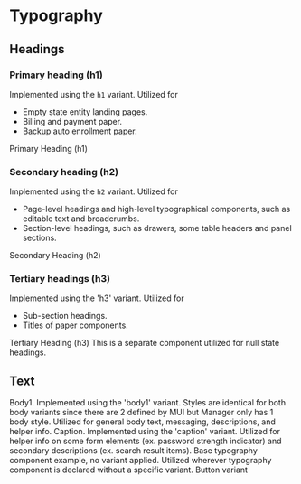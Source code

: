 
<Meta title="Core/Typography/Text" component={Typography} />

# Typography

## Headings


### Primary heading (h1)
Implemented using the `h1` variant.
Utilized for
- Empty state entity landing pages.
- Billing and payment paper.
- Backup auto enrollment paper.

<Canvas>
  <Story name="Primary">
    <Typography variant="h1" gutterBottom>
      Primary Heading (h1)
    </Typography>
  </Story>
</Canvas>

### Secondary heading (h2)
Implemented using the `h2` variant.
Utilized for
- Page-level headings and high-level typographical components, such as editable text and breadcrumbs.
- Section-level headings, such as drawers, some table headers and panel sections.

<Canvas>
  <Story name="Secondary">
    <Typography variant="h2" gutterBottom>
      Secondary Heading (h2)
    </Typography>
  </Story>
</Canvas>

### Tertiary headings (h3)
Implemented using the 'h3' variant. 
Utilized for
- Sub-section headings.
- Titles of paper components.

<Canvas>
  <Story name="Tertiary">
    <Typography variant="h3" gutterBottom>
      Tertiary Heading (h3)
    </Typography>
  </Story>
</Canvas>

<Canvas>
  <Story name="Placeholder">
    <Placeholder title="Placeholder/Null Heading">
      This is a separate component utilized for null state headings.
    </Placeholder>
  </Story>
</Canvas>

## Text

<Canvas>
  <Story name="Text">
    <Typography variant="body1" gutterBottom>
      Body1. Implemented using the 'body1' variant. Styles are identical for
      both body variants since there are 2 defined by MUI but Manager only has 1
      body style. Utilized for general body text, messaging, descriptions, and
      helper info.
    </Typography>
      <Divider />
    <Typography variant="caption" gutterBottom>
      Caption. Implemented using the 'caption' variant. Utilized for helper info
      on some form elements (ex. password strength indicator) and secondary
      descriptions (ex. search result items).
    </Typography>
      <Divider />
    <Typography gutterBottom>
      Base typography component example, no variant applied. Utilized wherever
      typography component is declared without a specific variant.
    </Typography>
      <Divider />
    <Typography variant="button" gutterBottom>
      Button variant
    </Typography>
      <Divider />
  </Story>
</Canvas>


